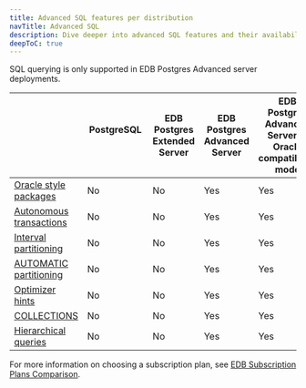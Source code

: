 ```yaml
---
title: Advanced SQL features per distribution
navTitle: Advanced SQL
description: Dive deeper into advanced SQL features and their availability per Postgres distribution.
deepToC: true
---
```


SQL querying is only supported in EDB Postgres Advanced server deployments.

|                                                                                                                                                                                      | PostgreSQL &nbsp;&nbsp;&nbsp;&nbsp;&nbsp;&nbsp;&nbsp;&nbsp;&nbsp;&nbsp;&nbsp;&nbsp;&nbsp;&nbsp;&nbsp;&nbsp;&nbsp;&nbsp;&nbsp;&nbsp;&nbsp;&nbsp;&nbsp; | EDB Postgres Extended Server | EDB Postgres Advanced Server | EDB Postgres Advanced Server in Oracle compatibility mode |
|--------------------------------------------------------------------------------------------------------------------------------------------------------------------------------------|-------------------------------------------------------------------------------------------------------------------------------------------------------|------------------------------|------------------------------|-----------------------------------------------------------|
| [Oracle style packages](/epas/latest/reference/oracle_compatibility_reference/epas_compat_bip_guide/03_built-in_packages/)                                                           | No                                                                                                                                                    | No                           | Yes                          | Yes                                                       |
| [Autonomous transactions](/epas/latest/application_programming/epas_compat_spl/06_transaction_control/03_pragma_autonomous_transaction/)                                             | No                                                                                                                                                    | No                           | Yes                          | Yes                                                       |
| [Interval partitioning](/epas/latest/reference/oracle_compatibility_reference/04_partitioning_commands_compatible_with_oracle_databases/09_alter_table_set_interval/)                | No                                                                                                                                                    | No                           | Yes                          | Yes                                                       |
| [AUTOMATIC partitioning](/epas/latest/reference/oracle_compatibility_reference/04_partitioning_commands_compatible_with_oracle_databases/10_alter_table_set_partitioning_automatic/) | No                                                                                                                                                    | No                           | Yes                          | Yes                                                       |
| [Optimizer hints](/epas/latest/application_programming/optimizing_code/05_optimizer_hints/)                                                                                          | No                                                                                                                                                    | No                           | Yes                          | Yes                                                       |
| [COLLECTIONS](/epas/latest/application_programming/epas_compat_spl/12_working_with_collections/)                                                                                     | No                                                                                                                                                    | No                           | Yes                          | Yes                                                       |
| [Hierarchical queries](/epas/latest/fundamentals/sql_fundamentals/03_advanced_concepts/05_hierarchical_queries/)                                                                     | No                                                                                                                                                    | No                           | Yes                          | Yes                                                       |

For more information on choosing a subscription plan, see [EDB Subscription Plans Comparison](https://www.enterprisedb.com/products/plans-comparison).